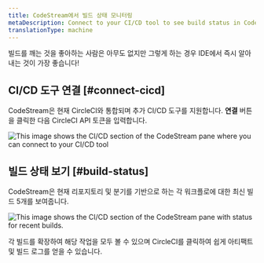 ```yaml
---
title: CodeStream에서 빌드 상태 모니터링
metaDescription: Connect to your CI/CD tool to see build status in CodeStream.
translationType: machine
---
```




빌드를 깨는 것을 좋아하는 사람은 아무도 없지만 그렇게 하는 경우 IDE에서 즉시 알아내는 것이 가장 좋습니다!

## CI/CD 도구 연결 [#connect-cicd]

CodeStream은 현재 CircleCI와 통합되며 추가 CI/CD 도구를 지원합니다. **연결** 버튼을 클릭한 다음 CircleCI API 토큰을 입력합니다.

<img
  title="cicd-connect"
  alt="This image shows the CI/CD section of the CodeStream pane where you can connect to your CI/CD tool"
  src={codestreamCicdConnectCircleci}
/>

## 빌드 상태 보기 [#build-status]

CodeStream은 현재 리포지토리 및 분기를 기반으로 하는 각 워크플로에 대한 최신 빌드 5개를 보여줍니다.

<img
  title="cicd-builds"
  alt="This image shows the CI/CD section of the CodeStream pane with status for recent builds."
  src={codestreamCicdBuildsExample}
/>

각 빌드를 확장하여 해당 작업을 모두 볼 수 있으며 CircleCI를 클릭하여 쉽게 아티팩트 및 빌드 로그를 얻을 수 있습니다.